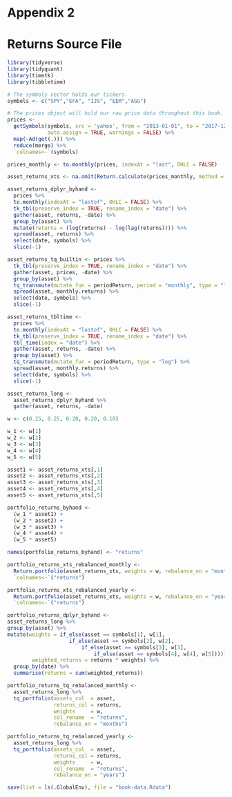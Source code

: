 # Appendix 2 {-}

# Returns Source File

```r
library(tidyverse)
library(tidyquant)
library(timetk)
library(tibbletime)

```


```r
# The symbols vector holds our tickers. 
symbols <- c("SPY","EFA", "IJS", "EEM","AGG")

# The prices object will hold our raw price data throughout this book.
prices <- 
  getSymbols(symbols, src = 'yahoo', from = "2013-01-01", to = "2017-12-31", 
             auto.assign = TRUE, warnings = FALSE) %>% 
  map(~Ad(get(.))) %>% 
  reduce(merge) %>%
  `colnames<-`(symbols)

```


```r
prices_monthly <- to.monthly(prices, indexAt = "last", OHLC = FALSE)

asset_returns_xts <- na.omit(Return.calculate(prices_monthly, method = "log"))

```

 
```r
asset_returns_dplyr_byhand <- 
  prices %>% 
  to.monthly(indexAt = "lastof", OHLC = FALSE) %>% 
  tk_tbl(preserve_index = TRUE, rename_index = "date") %>%
  gather(asset, returns, -date) %>% 
  group_by(asset) %>%  
  mutate(returns = (log(returns) - log(lag(returns)))) %>%
  spread(asset, returns) %>% 
  select(date, symbols) %>% 
  slice(-1)
```

```r
asset_returns_tq_builtin <- prices %>%
  tk_tbl(preserve_index = TRUE, rename_index = "date") %>%
  gather(asset, prices, -date) %>% 
  group_by(asset) %>%
  tq_transmute(mutate_fun = periodReturn, period = "monthly", type = "log") %>% 
  spread(asset, monthly.returns) %>% 
  select(date, symbols) %>% 
  slice(-1)
```


```r
asset_returns_tbltime <- 
  prices %>% 
  to.monthly(indexAt = "lastof", OHLC = FALSE) %>%
  tk_tbl(preserve_index = TRUE, rename_index = "date") %>%
  tbl_time(index = "date") %>% 
  gather(asset, returns, -date) %>% 
  group_by(asset) %>% 
  tq_transmute(mutate_fun = periodReturn, type = "log") %>% 
  spread(asset, monthly.returns) %>% 
  select(date, symbols) %>% 
  slice(-1)
```


```r
asset_returns_long <- 
  asset_returns_dplyr_byhand %>% 
  gather(asset, returns, -date)

```

```r
w <- c(0.25, 0.25, 0.20, 0.20, 0.10)
```

```r
w_1 <- w[1]
w_2 <- w[2]
w_3 <- w[3]
w_4 <- w[4]
w_5 <- w[5]

asset1 <- asset_returns_xts[,1]
asset2 <- asset_returns_xts[,2]
asset3 <- asset_returns_xts[,3]
asset4 <- asset_returns_xts[,4]
asset5 <- asset_returns_xts[,5]

portfolio_returns_byhand <-   
  (w_1 * asset1) + 
  (w_2 * asset2) + 
  (w_3 * asset3) +
  (w_4 * asset4) + 
  (w_5 * asset5)

names(portfolio_returns_byhand) <- "returns"
```

```r
portfolio_returns_xts_rebalanced_monthly <- 
  Return.portfolio(asset_returns_xts, weights = w, rebalance_on = "months") %>%
  `colnames<-`("returns")

portfolio_returns_xts_rebalanced_yearly <- 
  Return.portfolio(asset_returns_xts, weights = w, rebalance_on = "years") %>%
  `colnames<-`("returns")

```


```r
portfolio_returns_dplyr_byhand <- 
asset_returns_long %>%
group_by(asset) %>% 
mutate(weights = if_else(asset == symbols[1], w[1],
                    if_else(asset == symbols[2], w[2],
                        if_else(asset == symbols[3], w[3],
                            if_else(asset == symbols[4], w[4], w[5])))),
        weighted_returns = returns * weights) %>% 
  group_by(date) %>% 
  summarise(returns = sum(weighted_returns))


```

```r
portfolio_returns_tq_rebalanced_monthly <- 
  asset_returns_long %>%
  tq_portfolio(assets_col  = asset, 
               returns_col = returns,
               weights     = w,
               col_rename  = "returns",
               rebalance_on = "months")

portfolio_returns_tq_rebalanced_yearly <- 
  asset_returns_long %>%
  tq_portfolio(assets_col  = asset, 
               returns_col = returns,
               weights     = w,
               col_rename  = "returns",
               rebalance_on = "years")
```

```r
save(list = ls(.GlobalEnv), file = "book-data.Rdata")
```

